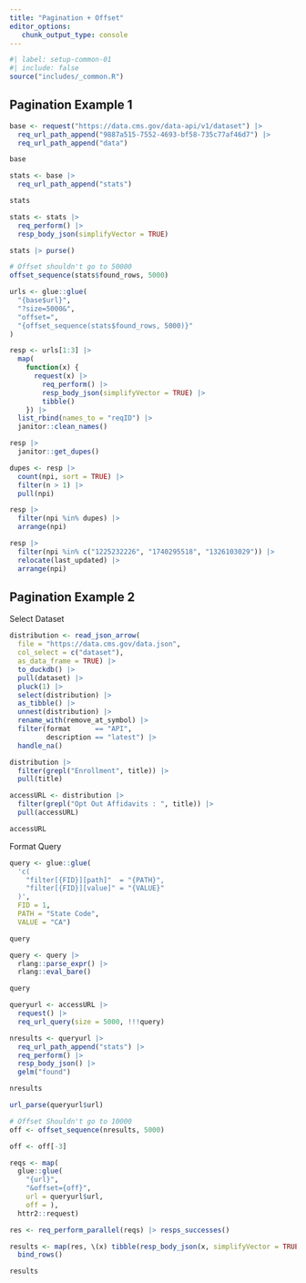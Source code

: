 ```yaml
---
title: "Pagination + Offset"
editor_options: 
   chunk_output_type: console
---
```


```r
#| label: setup-common-01
#| include: false
source("includes/_common.R")
```

## Pagination Example 1

```r
base <- request("https://data.cms.gov/data-api/v1/dataset") |> 
  req_url_path_append("9887a515-7552-4693-bf58-735c77af46d7") |> 
  req_url_path_append("data")

base

stats <- base |> 
  req_url_path_append("stats")

stats

stats <- stats |> 
  req_perform() |> 
  resp_body_json(simplifyVector = TRUE)

stats |> purse()

# Offset shouldn't go to 50000
offset_sequence(stats$found_rows, 5000)

urls <- glue::glue(
  "{base$url}",
  "?size=5000&",
  "offset=",
  "{offset_sequence(stats$found_rows, 5000)}"
)

resp <- urls[1:3] |> 
  map(
    function(x) {
      request(x) |> 
        req_perform() |> 
        resp_body_json(simplifyVector = TRUE) |> 
        tibble()
    }) |> 
  list_rbind(names_to = "reqID") |> 
  janitor::clean_names()

resp |> 
  janitor::get_dupes()

dupes <- resp |> 
  count(npi, sort = TRUE) |> 
  filter(n > 1) |> 
  pull(npi)

resp |> 
  filter(npi %in% dupes) |> 
  arrange(npi)

resp |> 
  filter(npi %in% c("1225232226", "1740295518", "1326103029")) |> 
  relocate(last_updated) |> 
  arrange(npi)
```

## Pagination Example 2

Select Dataset

```r
distribution <- read_json_arrow(
  file = "https://data.cms.gov/data.json",
  col_select = c("dataset"),
  as_data_frame = TRUE) |> 
  to_duckdb() |> 
  pull(dataset) |> 
  pluck(1) |> 
  select(distribution) |> 
  as_tibble() |> 
  unnest(distribution) |> 
  rename_with(remove_at_symbol) |> 
  filter(format      == "API", 
         description == "latest") |> 
  handle_na()

distribution |> 
  filter(grepl("Enrollment", title)) |> 
  pull(title)

accessURL <- distribution |> 
  filter(grepl("Opt Out Affidavits : ", title)) |> 
  pull(accessURL)

accessURL
```

Format Query

```r
query <- glue::glue(
  'c(
    "filter[{FID}][path]"  = "{PATH}",
    "filter[{FID}][value]" = "{VALUE}"
  )', 
  FID = 1, 
  PATH = "State Code", 
  VALUE = "CA")

query

query <- query |> 
  rlang::parse_expr() |> 
  rlang::eval_bare()

query
```


```r
queryurl <- accessURL |> 
  request() |> 
  req_url_query(size = 5000, !!!query)

nresults <- queryurl |> 
  req_url_path_append("stats") |> 
  req_perform() |> 
  resp_body_json() |> 
  gelm("found")

nresults

url_parse(queryurl$url)

# Offset Shouldn't go to 10000
off <- offset_sequence(nresults, 5000)

off <- off[-3]

reqs <- map(
  glue::glue(
    "{url}", 
    "&offset={off}", 
    url = queryurl$url, 
    off = ), 
  httr2::request)

res <- req_perform_parallel(reqs) |> resps_successes()

results <- map(res, \(x) tibble(resp_body_json(x, simplifyVector = TRUE))) |> 
  bind_rows()

results
```

